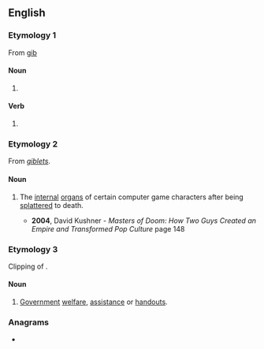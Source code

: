 ==English==

===Etymology 1===
From [[gib]]

====Noun====
{{head|en|noun form}}

# {{plural of|en|gib}}

====Verb====
{{head|en|verb form}}

# {{en-third-person singular of|gib}}

===Etymology 2===
{{wikipedia|gib (video gaming)}}
From ''[[giblets]]''.

====Noun====
{{head|en|noun}}

# {{lb|en|video games|pluralonly}} The [[internal]] [[organ]]s of certain computer game characters after being [[splatter]]ed to death.
#* '''2004''', David Kushner - '' Masters of Doom: How Two Guys Created an Empire and Transformed Pop Culture '' page 148
#*: {{ux|en|At the perfect moment, Romero fired into the barrel, leaving the monster in a bloody pile of '''gibs'''}}

===Etymology 3===
Clipping of ''{{l|en|gibsmedat}}''.

====Noun====
{{head|en|noun}}

# {{lb|en|slang|derogatory}} [[government|Government]] [[welfare]], [[assistance]] or [[handouts]].

===Anagrams===
* {{anagrams|en|a=bgis|BIGs|Bigs|bigs}}